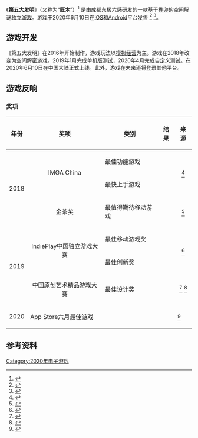 {{Orphan|time=2020-08-26T07:45:15+00:00}}

{{NoteTA
| G1=Games
}}

{{Infobox video game
| title     = 第五大发明
| image     = 
| developer = 成都东极六感信息科技有限公司
| publisher = 雷霆游戏
| platforms = [[iOS|iOS]]、[[Android|Android]]
| released  = '''iOS'''{{Video game release|CN|2020年6月10日}}'''Android'''{{Video game release|CN|2020年6月10日|WW|预计2020年内}}
| genre     = 空间解密
| original  =
| caption   =
| series    =
| engine    = [[Unity_(游戏引擎)|Unity]]
| modes     =
| shutdown=
| onlinegame=
| designer=
| programmer=
| artist=
| writer=
| composer=
}}

《'''第五大发明'''》（又称为“'''匠木'''”）<ref>{{cite web| url=http://game.leiting.com/list/jm/home| title=匠木（第五大发明）官方网站| publisher=Leiting| accessdate=2019-06-10| archive-date=2020-11-28| archive-url=https://web.archive.org/web/20201128142844/http://game.leiting.com/list/jm/home| dead-url=no}}</ref> 是由成都东极六感研发的一款基于[[榫卯|榫卯]]的空间解谜[[独立游戏|独立游戏]]。游戏于2020年6月10日在[[iOS|iOS]]和[[Android|Android]]平台发售 <ref>{{cite web | url=https://www.taptap.com/app/152964 | title=匠木（TapTap发现好游戏） | publisher=TapTap | accessdate=2019-06-10 | archive-date=2021-03-15 | archive-url=https://web.archive.org/web/20210315211203/https://www.taptap.com/app/152964 | dead-url=no }}</ref> <ref>{{cite web|url=https://www.douban.com/game/35094920/?dcs=sim | title=匠木（豆瓣） | publisher=豆瓣}}</ref>。

== 游戏开发 ==

《第五大发明》在2016年开始制作，游戏玩法以[[模拟经营|模拟经营]]为主。游戏在2018年改变为空间解密游戏。2019年1月完成单机版测试，2020年4月完成自定义测试。在2020年6月10日在中国大陆正式上线。此外，游戏在未来还将登录其他平台。

== 游戏反响 ==

=== 奖项 ===
{| class="wikitable sortable"
|-
! 年份 !!  奖项 !! 类别 !! 结果 !! 来源
|-
| rowspan="3" style="text-align:center;" | 2018
| rowspan="2" style="text-align:center;" | IMGA China
| 最佳功能游戏
| {{won}}
| rowspan="2" style="text-align:center;" |<ref>{{cite web|url=http://www.chinaimgawards.com/col.jsp?id=122 | title=IMGA中国2018获奖名单 | publisher=IMGA China}}</ref>
|-
| 最快上手游戏
| {{won}}
|-
| style="text-align:center;" | 金茶奖
| 最值得期待移动游戏
| {{won}}
| style="text-align:center;" |<ref>{{cite web|url=http://youxichaguan.com/news/20194.html | title=官宣！第六届金茶奖获奖名单揭晓  | publisher=Shixi | accessdate=2018-12-28}}</ref>
|-
| rowspan="3" style="text-align:center;" | 2019
| rowspan="2" style="text-align:center;" | IndiePlay中国独立游戏大赛
| 最佳移动游戏奖
| {{won}}
| rowspan="2" style="text-align:center;" |<ref>{{cite web | url=https://www.ciga.me/blog/2019-indieplay-12-8-weplay | title=2019 IndiePlay中国独立游戏大赛各奖项入围公布 | publisher=CiGA独立游戏联盟 | accessdate=2019-10-13 | archive-date=2020-11-28 | archive-url=https://web.archive.org/web/20201128011634/https://www.ciga.me/blog/2019-indieplay-12-8-weplay | dead-url=no }}</ref>
|-
| 最佳创新奖
| {{nom}}
|-
| style="text-align:center;" | 中国原创艺术精品游戏大赛
| 最佳设计奖
| {{won}}
| style="text-align:center;" |<ref>{{cite web |url=https://www.taptap.com/events/art-game1 |title=首届中国原创艺术精品游戏大赛 |publisher=TapTap |access-date=2020-08-26 |archive-date=2020-09-27 |archive-url=https://web.archive.org/web/20200927131840/https://www.taptap.com/events/art-game1 |dead-url=no }}</ref> <ref>{{cite web|url=http://www.cnr.cn/shanghai/tt/20190804/t20190804_524718047.shtml | title=首届中国原创艺术精品游戏大赛揭晓 | publisher=央广网 | accessdate=2019-08-04}}</ref>
|-
|2020
|App Store六月最佳游戏
|
|
|<ref>{{Cite web|title=《六月最佳》：App Store 故事|url=https://apps.apple.com/cn/story/id1492894613|accessdate=2020-08-26|work=App Store|language=zh-cn}}</ref>
|}

== 参考资料 ==

{{DEFAULTSORT:Di Wu Da Fa Ming}}
[[Category:2020年电子游戏|Category:2020年电子游戏]]